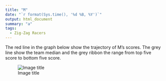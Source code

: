 ```yaml
---
title: "M"
date: "`r format(Sys.time(), '%d %B, %Y')`"
output: html_document
summary: "a"
tags:
  - Zig-Zag Racers
---
```


The red line in the graph below show the trajectory of M's scores. The grey line show the team median and the grey ribbon the range from top five score to bottom five score.

![Image title](M.jpg)
